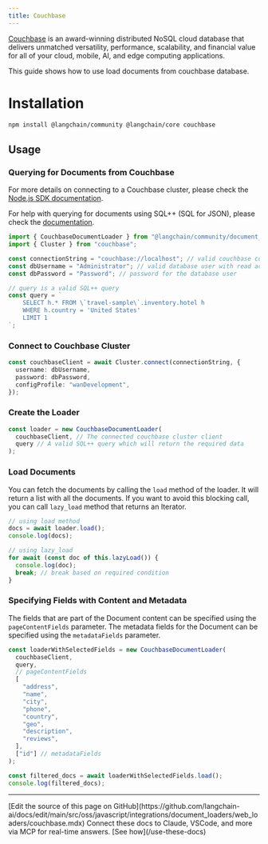 ```yaml
---
title: Couchbase
---
```


[Couchbase](http://couchbase.com/) is an award-winning distributed NoSQL cloud database that delivers unmatched versatility, performance, scalability, and financial value for all of your cloud, mobile, AI, and edge computing applications.

This guide shows how to use load documents from couchbase database.

# Installation

```bash npm
npm install @langchain/community @langchain/core couchbase
```
## Usage

### Querying for Documents from Couchbase

For more details on connecting to a Couchbase cluster, please check the [Node.js SDK documentation](https://docs.couchbase.com/nodejs-sdk/current/howtos/managing-connections.html#connection-strings).

For help with querying for documents using SQL++ (SQL for JSON), please check the [documentation](https://docs.couchbase.com/server/current/n1ql/n1ql-language-reference/index.html).

```typescript
import { CouchbaseDocumentLoader } from "@langchain/community/document_loaders/web/couchbase";
import { Cluster } from "couchbase";

const connectionString = "couchbase://localhost"; // valid couchbase connection string
const dbUsername = "Administrator"; // valid database user with read access to the bucket being queried
const dbPassword = "Password"; // password for the database user

// query is a valid SQL++ query
const query = `
    SELECT h.* FROM \`travel-sample\`.inventory.hotel h
    WHERE h.country = 'United States'
    LIMIT 1
`;
```
### Connect to Couchbase Cluster

```typescript
const couchbaseClient = await Cluster.connect(connectionString, {
  username: dbUsername,
  password: dbPassword,
  configProfile: "wanDevelopment",
});
```
### Create the Loader

```typescript
const loader = new CouchbaseDocumentLoader(
  couchbaseClient, // The connected couchbase cluster client
  query // A valid SQL++ query which will return the required data
);
```
### Load Documents

You can fetch the documents by calling the `load` method of the loader. It will return a list with all the documents. If you want to avoid this blocking call, you can call `lazy_load` method that returns an Iterator.

```typescript
// using load method
docs = await loader.load();
console.log(docs);
```
```typescript
// using lazy_load
for await (const doc of this.lazyLoad()) {
  console.log(doc);
  break; // break based on required condition
}
```

### Specifying Fields with Content and Metadata

The fields that are part of the Document content can be specified using the `pageContentFields` parameter.
The metadata fields for the Document can be specified using the `metadataFields` parameter.

```typescript
const loaderWithSelectedFields = new CouchbaseDocumentLoader(
  couchbaseClient,
  query,
  // pageContentFields
  [
    "address",
    "name",
    "city",
    "phone",
    "country",
    "geo",
    "description",
    "reviews",
  ],
  ["id"] // metadataFields
);

const filtered_docs = await loaderWithSelectedFields.load();
console.log(filtered_docs);
```

---

<Callout icon="pen-to-square" iconType="regular">
    [Edit the source of this page on GitHub](https://github.com/langchain-ai/docs/edit/main/src/oss/javascript/integrations/document_loaders/web_loaders/couchbase.mdx)
</Callout>
<Tip icon="terminal" iconType="regular">
    Connect these docs to Claude, VSCode, and more via MCP for    real-time answers. [See how](/use-these-docs)
</Tip>
